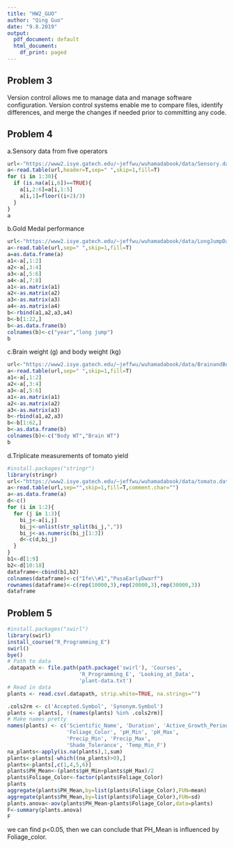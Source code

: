 ```yaml
---
title: "HW2_GUO"
author: "Qing Guo"
date: "9.8.2019"
output:
  pdf_document: default
  html_document:
    df_print: paged
---
```



## Problem 3

Version control allows me to manage data and manage software configuration. 
Version control systems enable me to compare files, identify differences, and merge the changes if needed prior to committing any code. 

## Problem 4
a.Sensory data from five operators

```r
url<-"https://www2.isye.gatech.edu/~jeffwu/wuhamadabook/data/Sensory.dat"
a<-read.table(url,header=T,sep=" ",skip=1,fill=T)
for (i in 1:30){
  if (is.na(a[i,6])==TRUE){
    a[i,2:6]=a[i,1:5]
    a[i,1]=floor((i+2)/3)
  }
}
a
```

b.Gold Medal performance
```r
url<-"https://www2.isye.gatech.edu/~jeffwu/wuhamadabook/data/LongJumpData.dat"
a<-read.table(url,sep=" ",skip=1,fill=T)
a=as.data.frame(a)
a1<-a[,1:2]
a2<-a[,3:4]
a3<-a[,5:6]
a4<-a[,7:8]
a1<-as.matrix(a1)
a2<-as.matrix(a2)
a3<-as.matrix(a3)
a4<-as.matrix(a4)
b<-rbind(a1,a2,a3,a4)
b<-b[1:22,]
b<-as.data.frame(b)
colnames(b)<-c("year","long jump")
b
```

c.Brain weight (g) and body weight (kg)
```r
url<-"https://www2.isye.gatech.edu/~jeffwu/wuhamadabook/data/BrainandBodyWeight.dat"
a<-read.table(url,sep=" ",skip=1,fill=T)
a1<-a[,1:2]
a2<-a[,3:4]
a3<-a[,5:6]
a1<-as.matrix(a1)
a2<-as.matrix(a2)
a3<-as.matrix(a3)
b<-rbind(a1,a2,a3)
b<-b[1:62,]
b<-as.data.frame(b)
colnames(b)<-c("Body WT","Brain WT")
b
```
d.Triplicate measurements of tomato yield
```r
#install.packages("stringr")
library(stringr)
url<-"https://www2.isye.gatech.edu/~jeffwu/wuhamadabook/data/tomato.dat"
a<-read.table(url,sep="",skip=1,fill=T,comment.char="")
a<-as.data.frame(a)
d<-c()
for (i in 1:2){
  for (j in 1:3){
    bi_j<-a[i,j]
    bi_j<-unlist(str_split(bi_j,","))
    bi_j<-as.numeric(bi_j[1:3])
    d<-c(d,bi_j)
  }
}
b1<-d[1:9]
b2<-d[10:18]
dataframe<-cbind(b1,b2)
colnames(dataframe)<-c("Ife\\#1","PusaEarlyDwarf")
rownames(dataframe)<-c(rep(10000,3),rep(20000,3),rep(30000,3))
dataframe
```
## Problem 5

```r
#install.packages("swirl") 
library(swirl)  
install_course("R_Programming_E")  
swirl()  
bye()
# Path to data
.datapath <- file.path(path.package('swirl'), 'Courses',
                       'R_Programming_E', 'Looking_at_Data',
                       'plant-data.txt')
# Read in data
plants <- read.csv(.datapath, strip.white=TRUE, na.strings="")

.cols2rm <- c('Accepted.Symbol', 'Synonym.Symbol')
plants <- plants[, !(names(plants) %in% .cols2rm)]
# Make names pretty
names(plants) <- c('Scientific_Name', 'Duration', 'Active_Growth_Period',
                   'Foliage_Color', 'pH_Min', 'pH_Max',
                   'Precip_Min', 'Precip_Max',
                   'Shade_Tolerance', 'Temp_Min_F')
na_plants<-apply(is.na(plants),1,sum)
plants<-plants[-which((na_plants)>0),]
plants<-plants[,c(1,4,5,6)]
plants$PH_Mean<-(plants$pH_Min+plants$pH_Max)/2
plants$Foliage_Color<-factor(plants$Foliage_Color)
plants
aggregate(plants$PH_Mean,by=list(plants$Foliage_Color),FUN=mean)
aggregate(plants$PH_Mean,by=list(plants$Foliage_Color),FUN=sd)
plants.anova<-aov(plants$PH_Mean~plants$Foliage_Color,data=plants)
F<-summary(plants.anova)
F
```
we can find p<0.05, then we can conclude that PH_Mean is influenced by Foliage_color.


